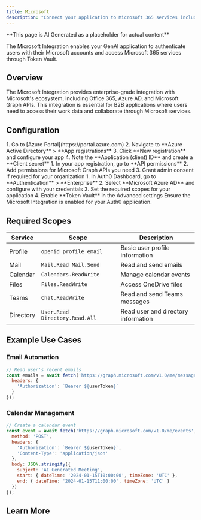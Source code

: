 ```yaml
---
title: Microsoft
description: "Connect your application to Microsoft 365 services including Outlook, Teams, OneDrive, and more."
---
```


<Warning>
**This page is AI Generated as a placeholder for actual content** 
</Warning>

The Microsoft Integration enables your GenAI application to authenticate users with their Microsoft accounts and access Microsoft 365 services through Token Vault.

## Overview

The Microsoft Integration provides enterprise-grade integration with Microsoft's ecosystem, including Office 365, Azure AD, and Microsoft Graph APIs. This integration is essential for B2B applications where users need to access their work data and collaborate through Microsoft services.

## Configuration

<Steps>
  <Step title="Register App in Azure AD">
    1. Go to [Azure Portal](https://portal.azure.com)
    2. Navigate to **Azure Active Directory** > **App registrations**
    3. Click **New registration** and configure your app
    4. Note the **Application (client) ID** and create a **Client secret**
  </Step>
  <Step title="Configure API Permissions">
    1. In your app registration, go to **API permissions**
    2. Add permissions for Microsoft Graph APIs you need
    3. Grant admin consent if required for your organization
  </Step>
  <Step title="Set up Auth0 Integration">
    1. In Auth0 Dashboard, go to **Authentication** > **Enterprise**
    2. Select **Microsoft Azure AD** and configure with your credentials
    3. Set the required scopes for your application
    4. Enable **Token Vault** in the Advanced settings
  </Step>
  <Step title="Enable for your Application">
    Ensure the Microsoft Integration is enabled for your Auth0 application.
  </Step>
</Steps>

## Required Scopes

| Service | Scope | Description |
|---------|-------|-------------|
| Profile | `openid profile email` | Basic user profile information |
| Mail | `Mail.Read Mail.Send` | Read and send emails |
| Calendar | `Calendars.ReadWrite` | Manage calendar events |
| Files | `Files.ReadWrite` | Access OneDrive files |
| Teams | `Chat.ReadWrite` | Read and send Teams messages |
| Directory | `User.Read Directory.Read.All` | Read user and directory information |

## Example Use Cases

### Email Automation
```javascript
// Read user's recent emails
const emails = await fetch('https://graph.microsoft.com/v1.0/me/messages', {
  headers: {
    'Authorization': `Bearer ${userToken}`
  }
});
```

### Calendar Management
```javascript
// Create a calendar event
const event = await fetch('https://graph.microsoft.com/v1.0/me/events', {
  method: 'POST',
  headers: {
    'Authorization': `Bearer ${userToken}`,
    'Content-Type': 'application/json'
  },
  body: JSON.stringify({
    subject: 'AI Generated Meeting',
    start: { dateTime: '2024-01-15T10:00:00', timeZone: 'UTC' },
    end: { dateTime: '2024-01-15T11:00:00', timeZone: 'UTC' }
  })
});
```

## Learn More

<Columns cols={2}>
  <Card
    title="Microsoft Graph Documentation"
    href="https://docs.microsoft.com/en-us/graph/"
    icon="microsoft"
    horizontal
  />
  <Card
    title="Azure AD Integration Guide"
    href="https://auth0.com/docs/authenticate/identity-providers/enterprise-identity-providers/azure-active-directory"
    icon="key"
    horizontal
  />
</Columns>